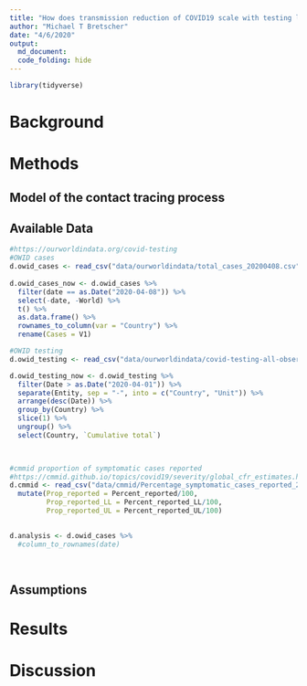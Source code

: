```yaml
---
title: "How does transmission reduction of COVID19 scale with testing levels?"
author: "Michael T Bretscher"
date: "4/6/2020"
output: 
  md_document:
  code_folding: hide
---
```


```r

library(tidyverse)

```

# Background

# Methods


## Model of the contact tracing process


## Available Data

```r

#https://ourworldindata.org/covid-testing 
#OWID cases
d.owid_cases <- read_csv("data/ourworldindata/total_cases_20200408.csv") 
  
d.owid_cases_now <- d.owid_cases %>%
  filter(date == as.Date("2020-04-08")) %>%
  select(-date, -World) %>%
  t() %>%
  as.data.frame() %>%
  rownames_to_column(var = "Country") %>%
  rename(Cases = V1)

#OWID testing
d.owid_testing <- read_csv("data/ourworldindata/covid-testing-all-observations_20200407.csv")

d.owid_testing_now <- d.owid_testing %>%
  filter(Date > as.Date("2020-04-01")) %>%
  separate(Entity, sep = "-", into = c("Country", "Unit")) %>%
  arrange(desc(Date)) %>%
  group_by(Country) %>%
  slice(1) %>%
  ungroup() %>%
  select(Country, `Cumulative total`)


  
#cmmid proportion of symptomatic cases reported
#https://cmmid.github.io/topics/covid19/severity/global_cfr_estimates.html
d.cmmid <- read_csv("data/cmmid/Percentage_symptomatic_cases_reported_20200408.csv") %>%
  mutate(Prop_reported = Percent_reported/100,
         Prop_reported_LL = Percent_reported_LL/100,
         Prop_reported_UL = Percent_reported_UL/100)
  

d.analysis <- d.owid_cases %>%
  #column_to_rownames(date)
 
  

```



## Assumptions


# Results


# Discussion

